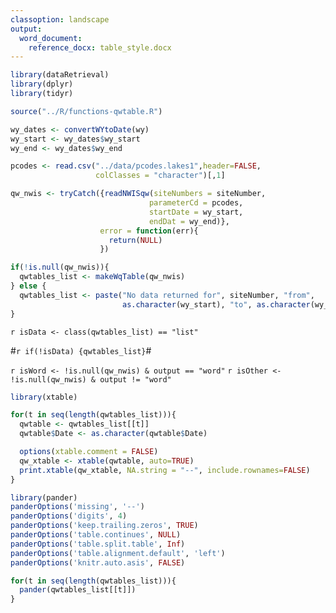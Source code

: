 ```yaml
---
classoption: landscape
output: 
  word_document:
    reference_docx: table_style.docx
---
```


```r
library(dataRetrieval)
library(dplyr)
library(tidyr)

source("../R/functions-qwtable.R")
```

```r
wy_dates <- convertWYtoDate(wy)
wy_start <- wy_dates$wy_start
wy_end <- wy_dates$wy_end

pcodes <- read.csv("../data/pcodes.lakes1",header=FALSE,
                   colClasses = "character")[,1]

qw_nwis <- tryCatch({readNWISqw(siteNumbers = siteNumber, 
                               parameterCd = pcodes, 
                               startDate = wy_start, 
                               endDat = wy_end)},
                    error = function(err){
                      return(NULL)
                    })

if(!is.null(qw_nwis)){
  qwtables_list <- makeWqTable(qw_nwis)
} else {
  qwtables_list <- paste("No data returned for", siteNumber, "from", 
                         as.character(wy_start), "to", as.character(wy_end))
}
```

`r isData <- class(qwtables_list) == "list"`

#`r if(!isData) {qwtables_list}`#

`r isWord <- !is.null(qw_nwis) & output == "word"`
`r isOther <- !is.null(qw_nwis) & output != "word"`

```r
library(xtable)

for(t in seq(length(qwtables_list))){
  qwtable <- qwtables_list[[t]]
  qwtable$Date <- as.character(qwtable$Date)

  options(xtable.comment = FALSE)
  qw_xtable <- xtable(qwtable, auto=TRUE)
  print.xtable(qw_xtable, NA.string = "--", include.rownames=FALSE)
}

```


```r
library(pander)
panderOptions('missing', '--')
panderOptions('digits', 4)
panderOptions('keep.trailing.zeros', TRUE)
panderOptions('table.continues', NULL)
panderOptions('table.split.table', Inf)
panderOptions('table.alignment.default', 'left')
panderOptions('knitr.auto.asis', FALSE)

for(t in seq(length(qwtables_list))){
  pander(qwtables_list[[t]])
}
```
